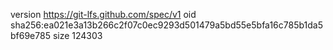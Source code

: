 version https://git-lfs.github.com/spec/v1
oid sha256:ea021e3a13b266c2f07c0ec9293d501479a5bd55e5bfa16c785b1da5bf69e785
size 124303
